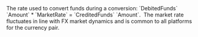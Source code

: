   

<ResponseField name="MarketRate" type="float" >  
<Max4DecimalPlaces />    
The rate used to convert funds during a conversion: `DebitedFunds` `Amount` * `MarketRate` = `CreditedFunds` `Amount`.   
The market rate fluctuates in line with FX market dynamics and is common to all platforms for the currency pair. 
</ResponseField>